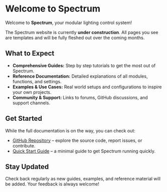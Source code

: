 # Welcome to Spectrum

Welcome to **Spectrum**, your modular lighting control system!

The Spectrum website is currently **under construction**. All pages you see are templates and will be fully fleshed out over the coming months.

## What to Expect

- **Comprehensive Guides:** Step by step tutorials to get the most out of Spectrum.
- **Reference Documentation:** Detailed explanations of all modules, functions, and settings.
- **Examples & Use Cases:** Real world setups and configurations to inspire your own projects.
- **Community & Support:** Links to forums, GitHub discussions, and support channels.

## Get Started

While the full documentation is on the way, you can check out:

- [GitHub Repository](https://github.com/spectrumPro/spectrum) – explore the source code, report issues, or contribute.
- [Quick Start Guide](/docs/guide) – a minimal guide to get Spectrum running quickly.

## Stay Updated

Check back regularly as new guides, examples, and reference material will be added. Your feedback is always welcome!

